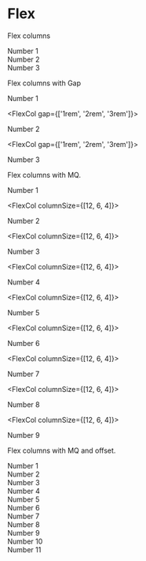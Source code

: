 
<Meta title="Components/Flex" />


# Flex

Flex columns

<FlexRow>
  <FlexCol columnSize={3}>
    <div>Number 1</div>
  </FlexCol>

  <FlexCol columnSize={3}>
    <div>Number 2</div>
  </FlexCol>

  <FlexCol columnSize={3}>
    <div>Number 3</div>
  </FlexCol>
</FlexRow>


Flex columns with Gap

<FlexRow>
  <FlexCol gap={['1rem', '2rem', '3rem']}>
    <div>Number 1</div>
  </FlexCol>

  <FlexCol gap={['1rem', '2rem', '3rem']}>
    <div>Number 2</div>
  </FlexCol>

  <FlexCol gap={['1rem', '2rem', '3rem']}>
    <div>Number 3</div>
  </FlexCol>
</FlexRow>

Flex columns with MQ.

<FlexRow>
  <FlexCol columnSize={[12, 6, 4]}>
    <div>Number 1</div>
  </FlexCol>

  <FlexCol columnSize={[12, 6, 4]}>
    <div>Number 2</div>
  </FlexCol>

  <FlexCol columnSize={[12, 6, 4]}>
    <div>Number 3</div>
  </FlexCol>

  <FlexCol columnSize={[12, 6, 4]}>
    <div>Number 4</div>
  </FlexCol>

  <FlexCol columnSize={[12, 6, 4]}>
    <div>Number 5</div>
  </FlexCol>

  <FlexCol columnSize={[12, 6, 4]}>
    <div>Number 6</div>
  </FlexCol>

  <FlexCol columnSize={[12, 6, 4]}>
    <div>Number 7</div>
  </FlexCol>

  <FlexCol columnSize={[12, 6, 4]}>
    <div>Number 8</div>
  </FlexCol>

  <FlexCol columnSize={[12, 6, 4]}>
    <div>Number 9</div>
  </FlexCol>
</FlexRow>

Flex columns with MQ and offset.

<FlexRow>
  <FlexCol columnSize={11} offset={1}>
    <div>Number 1</div>
  </FlexCol>

  <FlexCol columnSize={10} offset={2}>
    <div>Number 2</div>
  </FlexCol>

  <FlexCol columnSize={9} offset={3}>
    <div>Number 3</div>
  </FlexCol>

  <FlexCol columnSize={8} offset={4}>
    <div>Number 4</div>
  </FlexCol>

  <FlexCol columnSize={7} offset={5}>
    <div>Number 5</div>
  </FlexCol>

  <FlexCol columnSize={6} offset={6}>
    <div>Number 6</div>
  </FlexCol>

  <FlexCol columnSize={5} offset={7}>
    <div>Number 7</div>
  </FlexCol>

  <FlexCol columnSize={4} offset={8}>
    <div>Number 8</div>
  </FlexCol>

   <FlexCol columnSize={3} offset={9}>
    <div>Number 9</div>
  </FlexCol>

   <FlexCol columnSize={2} offset={10}>
    <div>Number 10</div>
  </FlexCol>

   <FlexCol columnSize={1} offset={11}>
    <div>Number 11</div>
  </FlexCol>


</FlexRow>



